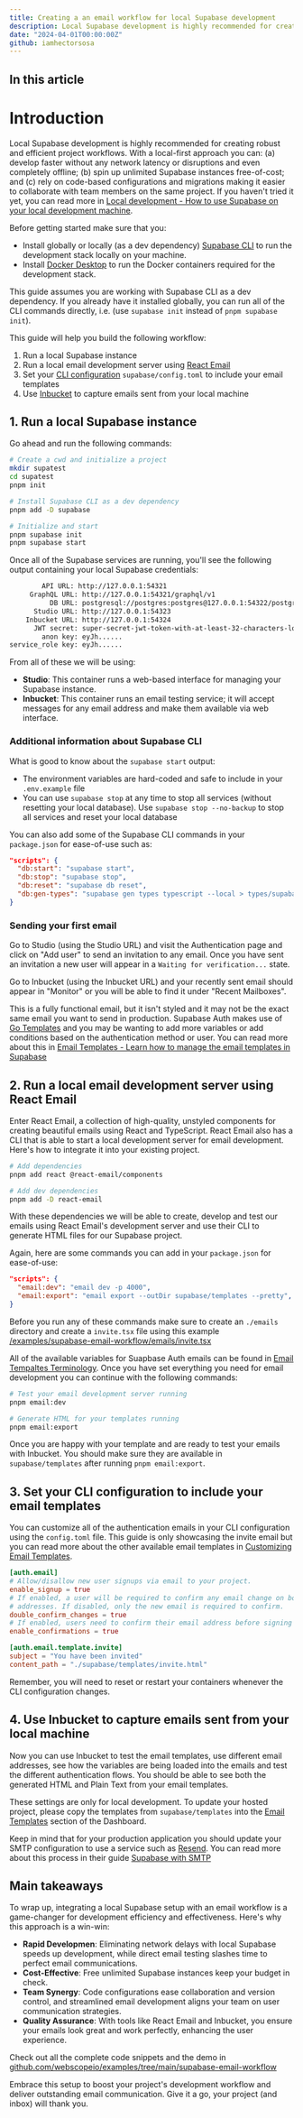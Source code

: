 ```yaml
---
title: Creating a an email workflow for local Supabase development
description: Local Supabase development is highly recommended for creating robust and efficient project workflows.
date: "2024-04-01T00:00:00Z"
github: iamhectorsosa
---
```


## In this article

# Introduction

Local Supabase development is highly recommended for creating robust and efficient project workflows. With a local-first approach you can: (a) develop faster without any network latency or disruptions and even completely offline; (b) spin up unlimited Supabase instances free-of-cost; and (c) rely on code-based configurations and migrations making it easier to collaborate with team members on the same project. If you haven't tried it yet, you can read more in [Local development - How to use Supabase on your local development machine](https://supabase.com/docs/guides/cli/local-development).

Before getting started make sure that you:

- Install globally or locally (as a dev dependency) [Supabase CLI](https://supabase.com/docs/guides/cli/getting-started) to run the development stack locally on your machine.
- Install [Docker Desktop](https://docs.docker.com/desktop) to run the Docker containers required for the development stack.

This guide assumes you are working with Supabase CLI as a dev dependency. If you already have it installed globally, you can run all of the CLI commands directly, i.e. (use `supabase init` instead of `pnpm supabase init`).

This guide will help you build the following workflow:

1. Run a local Supabase instance
2. Run a local email development server using [React Email](https://react.email/docs/cli)
3. Set your [CLI configuration](https://supabase.com/docs/guides/cli/config) `supabase/config.toml` to include your email templates
4. Use [Inbucket](https://github.com/inbucket/inbucket) to capture emails sent from your local machine

## 1. Run a local Supabase instance

Go ahead and run the following commands:

```bash
# Create a cwd and initialize a project
mkdir supatest
cd supatest
pnpm init

# Install Supabase CLI as a dev dependency
pnpm add -D supabase

# Initialize and start
pnpm supabase init
pnpm supabase start
```

Once all of the Supabase services are running, you'll see the following output containing your local Supabase credentials:

```bash
        API URL: http://127.0.0.1:54321
     GraphQL URL: http://127.0.0.1:54321/graphql/v1
          DB URL: postgresql://postgres:postgres@127.0.0.1:54322/postgres
      Studio URL: http://127.0.0.1:54323
    Inbucket URL: http://127.0.0.1:54324
      JWT secret: super-secret-jwt-token-with-at-least-32-characters-long
        anon key: eyJh......
service_role key: eyJh......
```

From all of these we will be using:

- **Studio**: This container runs a web-based interface for managing your Supabase instance.
- **Inbucket**: This container runs an email testing service; it will accept messages for any email address and make them available via web interface.

### Additional information about Supabase CLI

What is good to know about the `supabase start` output:

- The environment variables are hard-coded and safe to include in your `.env.example` file
- You can use `supabase stop` at any time to stop all services (without resetting your local database). Use `supabase stop --no-backup` to stop all services and reset your local database

You can also add some of the Supabase CLI commands in your `package.json` for ease-of-use such as:

```json
"scripts": {
  "db:start": "supabase start",
  "db:stop": "supabase stop",
  "db:reset": "supabase db reset",
  "db:gen-types": "supabase gen types typescript --local > types/supabase.ts"
}
```

### Sending your first email

Go to Studio (using the Studio URL) and visit the Authentication page and click on "Add user" to send an invitation to any email. Once you have sent an invitation a new user will appear in a `Waiting for verification...` state.

Go to Inbucket (using the Inbucket URL) and your recently sent email should appear in "Monitor" or you will be able to find it under "Recent Mailboxes".

This is a fully functional email, but it isn't styled and it may not be the exact same email you want to send in production. Supabase Auth makes use of [Go Templates](https://pkg.go.dev/text/template) and you may be wanting to add more variables or add conditions based on the authentication method or user. You can read more about this in [Email Templates - Learn how to manage the email templates in Supabase](https://supabase.com/docs/guides/auth/auth-email-templates)

## 2. Run a local email development server using React Email

Enter React Email, a collection of high-quality, unstyled components for creating beautiful emails using React and TypeScript. React Email also has a CLI that is able to start a local development server for email development. Here's how to integrate it into your existing project.

```bash
# Add dependencies
pnpm add react @react-email/components

# Add dev dependencies
pnpm add -D react-email
```

With these dependencies we will be able to create, develop and test our emails using React Email's development server and use their CLI to generate HTML files for our Supabase project.

Again, here are some commands you can add in your `package.json` for ease-of-use:

```json
"scripts": {
  "email:dev": "email dev -p 4000",
  "email:export": "email export --outDir supabase/templates --pretty",
}
```

Before you run any of these commands make sure to create an `./emails` directory and create a `invite.tsx` file using this example [/examples/supabase-email-workflow/emails/invite.tsx](https://github.com/webscopeio/examples/blob/main/supabase-email-workflow/emails/invite.tsx)

All of the available variables for Suapbase Auth emails can be found in [Email Tempaltes Terminology](https://supabase.com/docs/guides/auth/auth-email-templates). Once you have set everything you need for email development you can continue with the following commands:

```bash
# Test your email development server running
pnpm email:dev

# Generate HTML for your templates running
pnpm email:export
```

Once you are happy with your template and are ready to test your emails with Inbucket. You should make sure they are available in `supabase/templates` after running `pnpm email:export`.

## 3. Set your CLI configuration to include your email templates

You can customize all of the authentication emails in your CLI configuration using the `config.toml` file. This guide is only showcasing the invite email but you can read more about the other available email templates in [Customizing Email Templates](https://supabase.com/docs/guides/cli/customizing-email-templates).

```toml
[auth.email]
# Allow/disallow new user signups via email to your project.
enable_signup = true
# If enabled, a user will be required to confirm any email change on both the old, and new email
# addresses. If disabled, only the new email is required to confirm.
double_confirm_changes = true
# If enabled, users need to confirm their email address before signing in.
enable_confirmations = true

[auth.email.template.invite]
subject = "You have been invited"
content_path = "./supabase/templates/invite.html"

```

Remember, you will need to reset or restart your containers whenever the CLI configuration changes.

## 4. Use Inbucket to capture emails sent from your local machine

Now you can use Inbucket to test the email templates, use different email addresses, see how the variables are being loaded into the emails and test the different authentication flows. You should be able to see both the generated HTML and Plain Text from your email templates.

These settings are only for local development. To update your hosted project, please copy the templates from `supabase/templates` into the [Email Templates](https://arc.net/l/quote/kjchbwqk) section of the Dashboard.

Keep in mind that for your production application you should update your SMTP configuration to use a service such as [Resend](https://resend.com). You can read more about this process in their guide [Supabase with SMTP](https://resend.com/docs/send-with-supabase-smtp)

## Main takeaways

To wrap up, integrating a local Supabase setup with an email workflow is a game-changer for development efficiency and effectiveness. Here's why this approach is a win-win:

- **Rapid Developmen**: Eliminating network delays with local Supabase speeds up development, while direct email testing slashes time to perfect email communications.
- **Cost-Effective**: Free unlimited Supabase instances keep your budget in check.
- **Team Synergy**: Code configurations ease collaboration and version control, and streamlined email development aligns your team on user communication strategies.
- **Quality Assurance**: With tools like React Email and Inbucket, you ensure your emails look great and work perfectly, enhancing the user experience.

Check out all the complete code snippets and the demo in [github.com/webscopeio/examples/tree/main/supabase-email-workflow](https://github.com/webscopeio/examples/tree/main/supabase-email-workflow)

Embrace this setup to boost your project's development workflow and deliver outstanding email communication. Give it a go, your project (and inbox) will thank you.

